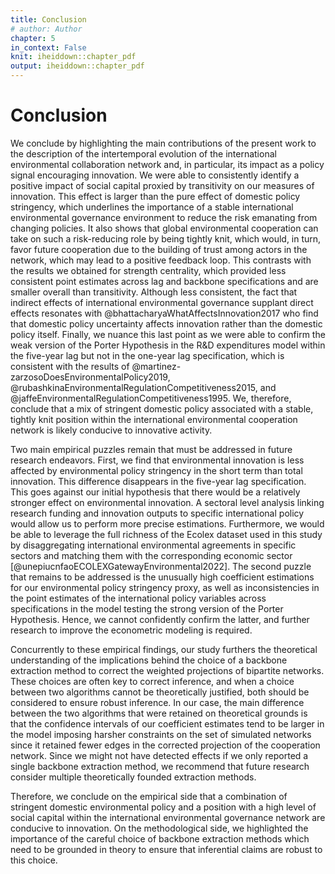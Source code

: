 ```yaml
---
title: Conclusion
# author: Author
chapter: 5
in_context: False
knit: iheiddown::chapter_pdf
output: iheiddown::chapter_pdf
---
```


\setcounter{chapter}{4}
# Conclusion {#conclusion}

We conclude by highlighting the main contributions of the present work to the
description of the intertemporal evolution of the international environmental
collaboration network and, in particular, its impact as a policy signal encouraging
innovation.
We were able to consistently identify a positive impact of
social capital proxied by transitivity on our measures of innovation. This
effect is larger than the pure effect of domestic policy stringency, which
underlines the importance of a stable international environmental governance environment
to reduce the risk emanating from changing policies. It also shows
that global environmental cooperation can take on such a risk-reducing role
by being tightly knit, which would, in turn, favor future cooperation
due to the building of trust among actors in the network, which may lead to a
positive feedback loop.
This contrasts with the results we obtained for strength centrality, which
provided less consistent point estimates across lag and backbone specifications
and are smaller overall than transitivity.
Although less consistent, the fact that indirect effects of international
environmental governance supplant direct effects resonates with
@bhattacharyaWhatAffectsInnovation2017 who find that domestic policy uncertainty
affects innovation rather than the domestic policy itself. Finally, we nuance this last point
as we were able to confirm the weak version of the Porter Hypothesis in the
R&D expenditures model within the five-year lag but not in the one-year lag
specification, which is consistent with the results of
@martinez-zarzosoDoesEnvironmentalPolicy2019, @rubashkinaEnvironmentalRegulationCompetitiveness2015, and
@jaffeEnvironmentalRegulationCompetitiveness1995. We, therefore, conclude that
a mix of stringent domestic policy associated with a stable, tightly knit position
within the international environmental cooperation network is likely conducive
to innovative activity.

Two main empirical puzzles remain that must be addressed in future
research endeavors. First, we find that environmental innovation is less
affected by environmental policy stringency in the short term than total innovation.
This difference disappears in the five-year lag specification. This goes against our
initial hypothesis that there would be a relatively stronger effect on environmental
innovation. A sectoral level analysis linking research funding and innovation outputs
to specific international policy would allow us to perform more precise estimations. Furthermore, we would be able to
leverage the full richness of the Ecolex dataset used in this study by disaggregating
international environmental agreements in specific sectors and matching them with
the corresponding economic sector [@unepiucnfaoECOLEXGatewayEnvironmental2022].
The second puzzle that remains to be addressed is the unusually high coefficient estimations
for our environmental policy stringency proxy, as well as inconsistencies in the
point estimates of the international policy variables across specifications
in the model testing the strong version of the Porter Hypothesis. Hence, we
cannot confidently confirm the latter, and further research to improve
the econometric modeling is required.

Concurrently to these empirical findings, our study furthers the theoretical
understanding of the implications behind the choice of a backbone extraction method to correct
the weighted projections of bipartite networks. These choices are often key to
correct inference, and when a choice between two algorithms cannot be theoretically
justified, both should be considered to ensure robust inference.
In our case, the main difference between the two algorithms that were retained on
theoretical grounds is that the confidence intervals of our coefficient estimates
tend to be larger in the model imposing harsher constraints on the set of
simulated networks since it retained fewer edges in the corrected projection
of the cooperation network. Since we might not have detected effects if we only
reported a single backbone extraction method, we recommend that future research
consider multiple theoretically founded extraction methods.

Therefore, we conclude on the empirical side that a combination of stringent
domestic environmental policy and a position with a high level of social capital within the international
environmental governance network are conducive to innovation. On the methodological
side, we highlighted the importance of the careful choice of backbone extraction
methods which need to be grounded in theory to ensure that inferential claims
are robust to this choice.
